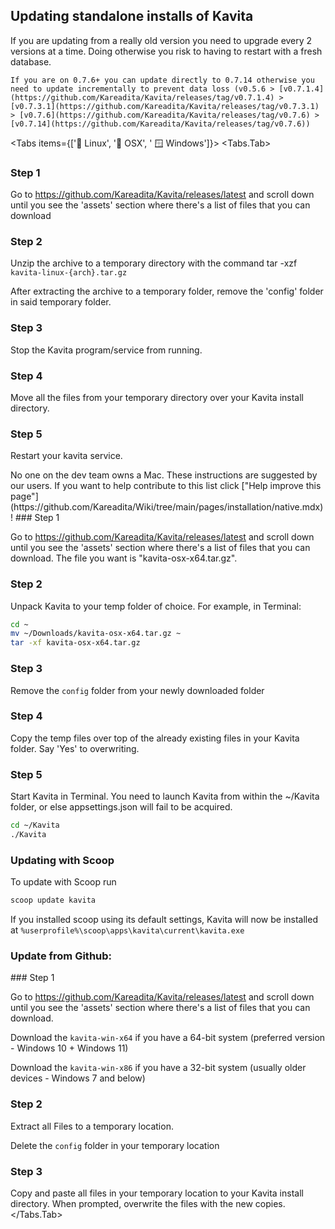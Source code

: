 
## Updating standalone installs of Kavita

<Callout type="warning">
	If you are updating from a really old version you need to upgrade every 2 versions at a time. Doing otherwise you risk to having to restart with a fresh database.
	
	If you are on 0.7.6+ you can update directly to 0.7.14 otherwise you need to update incrementally to prevent data loss (v0.5.6 > [v0.7.1.4](https://github.com/Kareadita/Kavita/releases/tag/v0.7.1.4) > [v0.7.3.1](https://github.com/Kareadita/Kavita/releases/tag/v0.7.3.1) > [v0.7.6](https://github.com/Kareadita/Kavita/releases/tag/v0.7.6) > [v0.7.14](https://github.com/Kareadita/Kavita/releases/tag/v0.7.6))
</Callout>

<Tabs items={['🐧 Linux', '🍎 OSX', ' 🪟 Windows']}>
  <Tabs.Tab>
<Steps>

### Step 1
Go to https://github.com/Kareadita/Kavita/releases/latest and scroll down until you see the 'assets' section where there's a list of files that you can download
 
### Step 2

Unzip the archive to a temporary directory with the command tar -xzf `kavita-linux-{arch}.tar.gz` 

After extracting the archive to a temporary folder, remove the 'config' folder in said temporary folder.

### Step 3
Stop the Kavita program/service from running. 

### Step 4
Move all the files from your temporary directory over your Kavita install directory.

### Step 5
Restart your kavita service.

</Steps>
  </Tabs.Tab>
  <Tabs.Tab>
  
<Callout type="warning">
No one on the dev team owns a Mac. These instructions are suggested by our users. If you want to help contribute to this list click ["Help improve this page"](https://github.com/Kareadita/Wiki/tree/main/pages/installation/native.mdx)!
</Callout>

<Steps>
### Step 1
 
Go to https://github.com/Kareadita/Kavita/releases/latest and scroll down until you see the 'assets' section where there's a list of files that you can download. The file you want is "kavita-osx-x64.tar.gz".
 
### Step 2
 
Unpack Kavita to your temp folder of choice. For example, in Terminal:
```bash
cd ~
mv ~/Downloads/kavita-osx-x64.tar.gz ~
tar -xf kavita-osx-x64.tar.gz
```

### Step 3
Remove the `config` folder from your newly downloaded folder

### Step 4
Copy the temp files over top of the already existing files in your Kavita folder. Say 'Yes' to overwriting. 

### Step 5

Start Kavita in Terminal. You need to launch Kavita from within the ~/Kavita folder, or else appsettings.json will fail to be acquired.

```bash
cd ~/Kavita
./Kavita
```

</Steps>
  </Tabs.Tab>
<Tabs.Tab>

### Updating with Scoop


To update with Scoop run 
```cmd
scoop update kavita
```
If you installed scoop using its default settings, Kavita will now be installed at `%userprofile%\scoop\apps\kavita\current\kavita.exe`


### Update from Github:

<Steps>
### Step 1
 
Go to https://github.com/Kareadita/Kavita/releases/latest and scroll down until you see the 'assets' section where there's a list of files that you can download. 

Download the `kavita-win-x64` if you have a 64-bit system (preferred version - Windows 10 + Windows 11)

Download the `kavita-win-x86` if you have a 32-bit system (usually older devices - Windows 7 and below)

### Step 2
 
Extract all Files to a temporary location.

Delete the `config` folder in your temporary location

### Step 3

Copy and paste all files in your temporary location to your Kavita install directory. When prompted, overwrite the files with the new copies.
</Steps>
</Tabs.Tab>
</Tabs>
